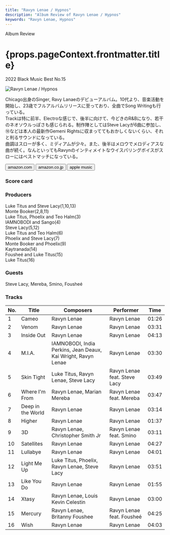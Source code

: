```yaml
---
title: "Ravyn Lenae / Hypnos"
description: "Album Review of Ravyn Lenae / Hypnos"
keywords: "Ravyn Lenae, Hypnos"
---
```





<p className="largeP">Album Review</p>
<h1 className="h1--no--margin">{props.pageContext.frontmatter.title}</h1>
<p className="largeP">
  <Link to="/best50/2022/">2022 Black Music Best No.15</Link>
</p>

<Row  className="image-card-group">
	<Column colMd={3} colLg={4} noGutterMdLeft="">
       <ImageCard>

![Ravyn Lenae / Hypnos](../../images/cd/ravynlenae1L.jpg)

</ImageCard>
	</Column>
	<Column colMd={4} colLg={8} noGutterMdLeft="">
		<p>
			Chicago出身のSinger, Ravy Lanaeのデビューアルバム。10代より、音楽活動を開始し、23歳でフルアルバムリリースに至っており、全曲でSong Writingも行っている。
			<br/>Trackは特に前半、Electroな感じで、後半に向けて、今どきのR&Bになり、若干のネオソウルっぽさも感じられる。制作陣としてはSteve Lacyが6曲に参加し、⑩などは本人の最新作Gemeni Rightsに収まっててもおかしくないくらい、それと判るサウンドになっている。
			<br/>曲調はスローが多く、ミディアムが少々。また、後半はメロウでメロディアスな曲が続く。なんといってもRavynのインティメイトなウイスパリングボイスがスローにはベストマッチになっている。
		</p>
  	<div>
		  <Button className="button-right-mergin"  href="https://amzn.to/40AM82W" renderIcon={ArrowUpRight} size='sm' kind='primary'>
  	    amazon.com
  	  </Button>
  	  <Button className="button-right-mergin"  href="https://amzn.to/3X5Z4un" renderIcon={ArrowUpRight} size='sm' kind='secondary'>
  	    amazon.co.jp
  	  </Button>
			<Button className="button-right-mergin"  href="https://apple.co/3jt4zWx" renderIcon={ArrowUpRight} size='sm' kind='tertiary'>
  	    apple music
  	  </Button>
			<AdvJS2/>
		</div>
		</Column>
</Row>
<Row >
	<Column colMd={4} colLg={4} noGutterMdLeft="">
		<div>
		  <h3>Score card</h3>
			<SliderJS1 value="5" />
		  <SliderJS2 value="1" />
			<SliderJS3 value="1" />
		  <SliderJS4 value="9" />
		</div>
</Column>
<Column colMd={8} colLg={8} noGutterMdLeft="">
	<div>
		<h3>Producers</h3>
		<p>
			Luke Titus and Steve Lacy(1,10,13)
			<br/>Monte Booker(2,8,11)
			<br/>Luke Titus, Phoelix and Teo Halm(3)
			<br/>IAMNOBODI and Sango(4)
			<br/>Steve Lacy(5,12)
			<br/>Luke Titus and Teo Halm(6)
			<br/>Phoelix and Steve Lacy(7)
			<br/>Monte Booker and Phoelix(9)
			<br/>Kaytranada(14)
			<br/>Fousheé and Luke Titus(15)
			<br/>Luke Titus(16)
		</p>
		<h3>Guests</h3>
		<p>
			Steve Lacy, Mereba, Smino, Fousheé
		</p>
	</div>
</Column>
</Row>

<h3>Tracks</h3>

| No. | Title             | Composers                                                     | Performer                    | Time  |
| --- | ----------------- | ------------------------------------------------------------- | ---------------------------- | ----- |
| 1   | Cameo             | Ravyn Lenae                                                   | Ravyn Lenae                  | 01:26 |
| 2   | Venom             | Ravyn Lenae                                                   | Ravyn Lenae                  | 03:31 |
| 3   | Inside Out        | Ravyn Lenae                                                   | Ravyn Lenae                  | 04:13 |
| 4   | M.I.A.            | IAMNOBODI, India Perkins, Jean Deaux, Kai Wright, Ravyn Lenae | Ravyn Lenae                  | 03:30 |
| 5   | Skin Tight        | Luke Titus, Ravyn Lenae, Steve Lacy                           | Ravyn Lenae feat. Steve Lacy | 03:49 |
| 6   | Where I'm From    | Ravyn Lenae, Marian Mereba                                    | Ravyn Lenae feat. Mereba     | 03:47 |
| 7   | Deep in the World | Ravyn Lenae                                                   | Ravyn Lenae                  | 03:14 |
| 8   | Higher            | Ravyn Lenae                                                   | Ravyn Lenae                  | 01:37 |
| 9   | 3D                | Ravyn Lenae, Christopher Smith Jr                             | Ravyn Lenae feat. Smino      | 03:11 |
| 10  | Satellites        | Ravyn Lenae                                                   | Ravyn Lenae                  | 04:27 |
| 11  | Lullabye          | Ravyn Lenae                                                   | Ravyn Lenae                  | 04:01 |
| 12  | Light Me Up       | Luke Titus, Phoelix, Ravyn Lenae, Steve Lacy                  | Ravyn Lenae                  | 03:51 |
| 13  | Like You Do       | Ravyn Lenae                                                   | Ravyn Lenae                  | 01:55 |
| 14  | Xtasy             | Ravyn Lenae, Louis Kevin Celestin                             | Ravyn Lenae                  | 03:00 |
| 15  | Mercury           | Ravyn Lenae, Britanny Foushee                                 | Ravyn Lenae feat. Fousheé    | 04:25 |
| 16  | Wish              | Ravyn Lenae                                                   | Ravyn Lenae                  | 04:03 |

<AdvJS3 />